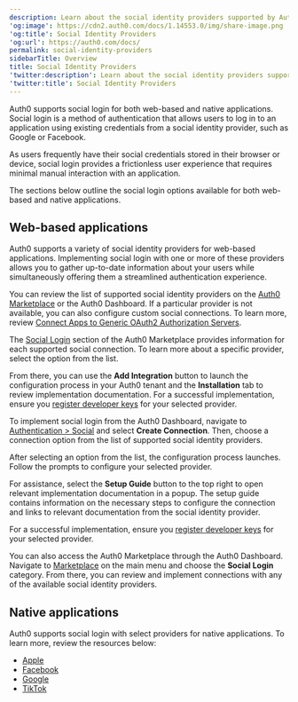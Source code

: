 ```yaml
---
description: Learn about the social identity providers supported by Auth0.
'og:image': https://cdn2.auth0.com/docs/1.14553.0/img/share-image.png
'og:title': Social Identity Providers
'og:url': https://auth0.com/docs/
permalink: social-identity-providers
sidebarTitle: Overview
title: Social Identity Providers
'twitter:description': Learn about the social identity providers supported by Auth0.
'twitter:title': Social Identity Providers
---
```

Auth0 supports social login for both web-based and native applications. Social login is a method of authentication that allows users to log in to an application using existing credentials from a social <Tooltip tip="Identity Provider (IdP): Service that stores and manages digital identities." cta="View Glossary" href="/glossary?term=identity+provider">identity provider</Tooltip>, such as Google or Facebook.

As users frequently have their social credentials stored in their browser or device, social login provides a frictionless user experience that requires minimal manual interaction with an application.

The sections below outline the social login options available for both web-based and native applications.

## Web-based applications

Auth0 supports a variety of social identity providers for web-based applications. Implementing social login with one or more of these providers allows you to gather up-to-date information about your users while simultaneously offering them a streamlined authentication experience.

You can review the list of supported social identity providers on the [Auth0 Marketplace](https://marketplace.auth0.com/categories/social-login) or the <Tooltip tip="Auth0 Dashboard: Auth0's main product to configure your services." cta="View Glossary" href="/glossary?term=Auth0+Dashboard">Auth0 Dashboard</Tooltip>. If a particular provider is not available, you can also configure custom social connections. To learn more, review [Connect Apps to Generic OAuth2 Authorization Servers](/authenticate/identity-providers/social-identity-providers/oauth2).

<Tabs><Tab title="Auth0 Marketplace">

The [Social Login](https://marketplace.auth0.com/categories/social-login) section of the Auth0 Marketplace provides information for each supported social connection. To learn more about a specific provider, select the option from the list.

From there, you can use the **Add Integration** button to launch the configuration process in your Auth0 tenant and the **Installation** tab to review implementation documentation. For a successful implementation, ensure you [register developer keys](/authenticate/identity-providers/social-identity-providers/devkeys) for your selected provider.

</Tab><Tab title="Auth0 Dashboard">

To implement social login from the Auth0 Dashboard, navigate to [Authentication > Social](https://manage.auth0.com/#/connections/social) and select **Create Connection**. Then, choose a connection option from the list of supported social identity providers.

After selecting an option from the list, the configuration process launches. Follow the prompts to configure your selected provider.

For assistance, select the **Setup Guide** button to the top right to open relevant implementation documentation in a popup. The setup guide contains information on the necessary steps to configure the connection and links to relevant documentation from the social identity provider.

For a successful implementation, ensure you [register developer keys](/authenticate/identity-providers/social-identity-providers/devkeys) for your selected provider.

You can also access the Auth0 Marketplace through the Auth0 Dashboard. Navigate to [Marketplace](https://manage.auth0.com/#/marketplace) on the main menu and choose the **Social Login** category. From there, you can review and implement connections with any of the available social identity providers.

</Tab></Tabs>

## Native applications

Auth0 supports social login with select providers for native applications. To learn more, review the resources below:

* [Apple](/authenticate/identity-providers/social-identity-providers/apple-native)
* [Facebook](/authenticate/identity-providers/social-identity-providers/facebook-native)
* [Google](/authenticate/identity-providers/social-identity-providers/google-native)
* [TikTok](/authenticate/identity-providers/social-identity-providers/tiktok)